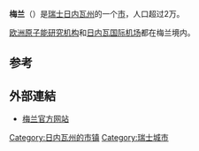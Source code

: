 {{瑞士市镇信息框
 | 市镇名称		= 梅兰
 | 原文名称             = Meyrin
 | 图片 = 
 | 纹章 = Meyrin-coat of arms.svg
 | 语言                   = [[法语|法语]]
 | 所属州               = 日内瓦州
 | 所属区               = 无
 | lat_d=46|lat_m=13|lat_NS=N|long_d=6|long_m=04|long_EW=E
 | 邮政编码		= 1217
 | 市镇代码        	= 6630
 | 面积                 = 9.95
 | 平均海拔        =  446
 | 人口               = 21333<small>（2009年12月资料）</small>
 | 主页  		= www.meyrin.ch
 | 市镇长           = 莫尼克·博盖（Monique Boget）<ref>{{fr}}[http://www.meyrin.ch/jahia/Jahia/politique/conseil_administratif Conseil Administratif] Ville de Meyrin</ref>
 | 相邻市镇             = [[菲尔内-伏尔泰|菲尔内-伏尔泰]]（[[法国|法]]）、[[大萨孔内|大萨孔内]]、<br>[[普雷夫桑-莫昂|普雷夫桑-莫昂]]（[[法国|法]]）、[[萨蒂尼|萨蒂尼]]、<br>[[韦尔涅|韦尔涅]]
 | 友好城市             = Bellevue, Ferney-Voltaire (FR-01), Geneva (Genève), Meyrin, Pregny-Chambésy, Vernier
 | 地图文件 = Karte Gemeinde Meyrin 2007.png
|}}
'''梅兰'''（{{lang-fr|Meyrin}}）是[[瑞士|瑞士]][[日内瓦州|日内瓦州]]的一个[[瑞士城市列表|市]]，人口超过2万。

[[欧洲原子能研究机构|欧洲原子能研究机构]]和[[日内瓦国际机场|日内瓦国际机场]]都在梅兰境内。

==参考==
{{reflist}}

==外部連結==
*{{fr}}[http://www.meyrin.ch/ 梅兰官方网站] {{Wayback|url=http://www.meyrin.ch/ |date=20070709182854 }}

{{Authority control}}
{{Switzerland-stub}}
{{日内瓦州行政区划}}
{{DEFAULTSORT:Meyrin}}
[[Category:日内瓦州的市镇|Category:日内瓦州的市镇]]
[[Category:瑞士城市|Category:瑞士城市]]